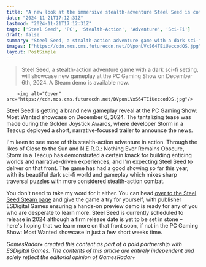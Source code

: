 ```yaml
---
title: "A new look at the immersive stealth-adventure Steel Seed is coming to the PC Gaming Show: Most Wanted in December"
date: "2024-11-21T17:12:31Z"
lastmod: "2024-11-21T17:12:31Z"
tags: ['Steel Seed', 'PC', 'Stealth-Action', 'Adventure', 'Sci-Fi']
draft: false
summary: "Steel Seed, a stealth-action adventure game with a dark sci-fi setting, will showcase new gameplay at the PC Gaming Show on December 6th, 2024.  A Steam demo is available now."
images: ["https://cdn.mos.cms.futurecdn.net/DVponLVxS64TEiUeccodQS.jpg"]
layout: PostSimple
---
```

> Steel Seed, a stealth-action adventure game with a dark sci-fi setting, will showcase new gameplay at the PC Gaming Show on December 6th, 2024.  A Steam demo is available now.


        <img alt="Cover" src="https://cdn.mos.cms.futurecdn.net/DVponLVxS64TEiUeccodQS.jpg"/>
        
Steel Seed is getting a brand new gameplay reveal at the PC Gaming Show: Most Wanted showcase on December 6, 2024. The tantalizing tease was made during the Golden Joystick Awards, where developer Storm in a Teacup deployed a short, narrative-focused trailer to announce the news. 

I'm keen to see more of this stealth-action adventure in action. Through the likes of Close to the Sun and N.E.R.O.: Nothing Ever Remains Obscure, Storm in a Teacup has demonstrated a certain knack for building enticing worlds and narrative-driven experiences, and I'm expecting Steel Seed to deliver on that front. The game has had a good showing so far this year, with its beautiful dark sci-fi world and gameplay which mixes sharp traversal puzzles with more considered stealth-action combat. 

You don't need to take my word for it either. You can head [<u>over to the Steel Seed Steam page</u>](https://store.steampowered.com/app/458430/Steel_Seed/) and give the game a try for yourself, with publisher ESDigital Games ensuring a hands-on preview demo is ready for any of you who are desperate to learn more. Steel Seed is currently scheduled to release in 2024 although a firm release date is yet to be set in stone – here's hoping that we learn more on that front soon, if not in the PC Gaming Show: Most Wanted showcase in just a few short weeks time. 

*GamesRadar+ created this content as part of a paid partnership with
ESDigital Games. The contents of this article are entirely independent and solely reflect the editorial opinion of GamesRadar+*
        